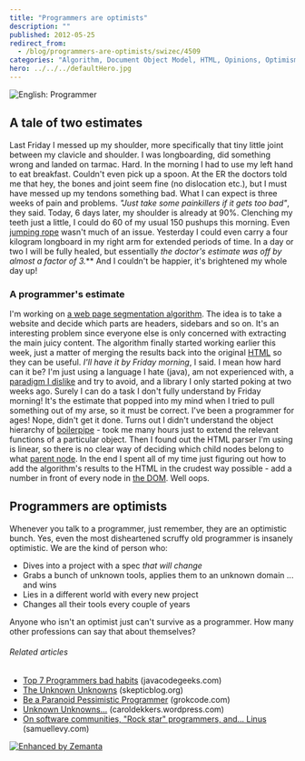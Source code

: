 ```yaml
---
title: "Programmers are optimists"
description: ""
published: 2012-05-25
redirect_from:
  - /blog/programmers-are-optimists/swizec/4509
categories: "Algorithm, Document Object Model, HTML, Opinions, Optimism, Personal, Programmer, Programming, There are known knowns"
hero: ../../../defaultHero.jpg
---
```


![English: Programmer](http://upload.wikimedia.org/wikipedia/commons/e/e5/Programmierer_binary.gif "English: Programmer")

## A tale of two estimates

Last Friday I messed up my shoulder, more specifically that tiny little joint between my clavicle and shoulder. I was longboarding, did something wrong and landed on tarmac. Hard. In the morning I had to use my left hand to eat breakfast. Couldn't even pick up a spoon. At the ER the doctors told me that hey, the bones and joint seem fine (no dislocation etc.), but I must have messed up my tendons something bad. What I can expect is three weeks of pain and problems. _"Just take some painkillers if it gets too bad"_, they said. Today, 6 days later, my shoulder is already at 90%. Clenching my teeth just a little, I could do 60 of my usual 150 pushups this morning. Even [jumping rope](http://en.wikipedia.org/wiki/Skipping_rope "Skipping rope") wasn't much of an issue. Yesterday I could even carry a four kilogram longboard in my right arm for extended periods of time. In a day or two I will be fully healed, but essentially **the doctor's estimate was off by almost a factor of 3*.*** And I couldn't be happier, it's brightened my whole day up!

### A programmer's estimate

I'm working on [a web page segmentation algorithm](http://swizec.com/blog/web-page-segmentation/swizec/4364 "Web page segmentation"). The idea is to take a website and decide which parts are headers, sidebars and so on. It's an interesting problem since everyone else is only concerned with extracting the main juicy content. The algorithm finally started working earlier this week, just a matter of merging the results back into the original [HTML](http://en.wikipedia.org/wiki/HTML "HTML") so they can be useful. _I'll have it by Friday morning_, I said. I mean how hard can it be? I'm just using a language I hate (java), am not experienced with, a [paradigm I dislike](http://swizec.com/blog/my-brain-cant-handle-oop-anymore/swizec/4320 "My brain can’t handle OOP anymore") and try to avoid, and a library I only started poking at two weeks ago. Surely I can do a task I don't fully understand by Friday morning! It's the estimate that popped into my mind when I tried to pull something out of my arse, so it must be correct. I've been a programmer for ages! Nope, didn't get it done. Turns out I didn't understand the object hierarchy of [boilerpipe](https://code.google.com/p/boilerpipe/) - took me many hours just to extend the relevant functions of a particular object. Then I found out the HTML parser I'm using is linear, so there is no clear way of deciding which child nodes belong to what [parent node](http://en.wikipedia.org/wiki/Tree_%28data_structure%29 "Tree (data structure)"). In the end I spent all of my time just figuring out how to add the algorithm's results to the HTML in the crudest way possible - add a number in front of every node in [the DOM](http://en.wikipedia.org/wiki/Document_Object_Model "Document Object Model"). Well oops.

## Programmers are optimists

Whenever you talk to a programmer, just remember, they are an optimistic bunch. Yes, even the most disheartened scruffy old programmer is insanely optimistic. We are the kind of person who:

- Dives into a project with a spec _that will change_
- Grabs a bunch of unknown tools, applies them to an unknown domain ... and wins
- Lies in a different world with every new project
- Changes all their tools every couple of years

Anyone who isn't an optimist just can't survive as a programmer. How many other professions can say that about themselves?

###### Related articles

- [Top 7 Programmers bad habits](http://www.javacodegeeks.com/2012/05/top-7-programmers-bad-habits.html) (javacodegeeks.com)
- [The Unknown Unknowns](http://www.skepticblog.org/2012/05/22/the-unknown-unknowns/) (skepticblog.org)
- [Be a Paranoid Pessimistic Programmer](http://grokcode.com/722/be-a-paranoid-pessimistic-programmer/) (grokcode.com)
- [Unknown Unknowns...](http://caroldekkers.wordpress.com/2012/04/10/unknown-unknowns/) (caroldekkers.wordpress.com)
- [On software communities, "Rock star" programmers, and... Linus](http://blog.samuellevy.com/index.php?p=post&id=15) (samuellevy.com)

[![Enhanced by Zemanta](http://img.zemanta.com/zemified_e.png?x-id=5b66d765-5cc0-41b5-806e-f5439b842b30)](http://www.zemanta.com/?px "Enhanced by Zemanta")
